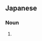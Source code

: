 ==Japanese==
{{ja-kanjitab|腹|切}}

===Noun===
{{ja-noun|はらきり}}

# {{alternative spelling of|腹切り|lang=ja}}